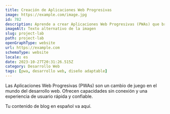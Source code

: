 ```yaml
---
title: Creación de Aplicaciones Web Progresivas
image: https://example.com/image.jpg
id: 782
description: Aprende a crear Aplicaciones Web Progresivas (PWAs) que brindan una experiencia de usuario fluida en varios dispositivos y navegadores.
imageAlt: Texto alternativo de la imagen
slug: project-lab
path: project-lab
openGraphType: website
url: https://example.com
schemaType: website
locale: es
date: 2023-10-27T20:31:26.515Z
category: Desarrollo Web
tags: [pwa, desarrollo web, diseño adaptable]
---
```


Las Aplicaciones Web Progresivas (PWAs) son un cambio de juego en el mundo del desarrollo web. Ofrecen capacidades sin conexión y una experiencia de usuario rápida y confiable.

Tu contenido de blog en español va aquí.
